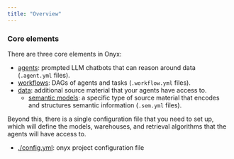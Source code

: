 ```yaml
---
title: "Overview"
---
```


### Core elements

There are three core elements in Onyx:

- [agents](/learn-about-onyx/agents): prompted LLM chatbots that can reason around data (`.agent.yml` files).
- [workflows](/learn-about-onyx/workflows): DAGs of agents and tasks (`.workflow.yml` files).
- [data](/learn-about-onyx/data): additional source material that your agents have access to.
  - [semantic models](/learn-about-onyx/semantic-model): a specific type of source material that encodes and structures semantic information (`.sem.yml` files).

Beyond this, there is a single configuration file that you need to set up,
which will define the models, warehouses, and retrieval algorithms that the
agents will have access to.

- [./config.yml](/learn-about-onyx/config): onyx project configuration file
